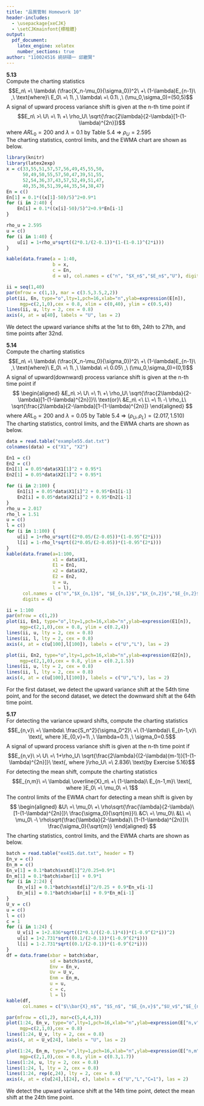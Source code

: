 ---
title: "品質管制 Homework 10"
header-includes:
  - \usepackage{xeCJK}
  - \setCJKmainfont{標楷體}
output: 
  pdf_document:
    latex_engine: xelatex
    number_sections: true
author: "110024516 統研碩一 邱繼賢"
---
**5.13**  
Compute the charting statistics 
$$E_n\ =\ \lambda\ (\frac{X_n-\mu_0}{\sigma_0})^2\ +\ (1-\lambda)E_{n-1}\ ,\ \text{where}\ E_0\ =\ 1\ ,\ \lambda\ =\ 0.1\ ,\ (\mu_0,\sigma_0)=(50,5)$$
A signal of upward process variance shift is given at the n-th time point if 
$$E_n\ >\ U\ =\ 1\ +\ \rho_U\ \sqrt{\frac{2\lambda}{2-\lambda}[1-(1-\lambda)^{2n}]}$$
where $ARL_0=200$ and $\lambda=0.1$ by Table 5.4 $\Rightarrow\ \rho_U=2.595$  
The charting statistics, control limits, and the EWMA chart are shown as below.

```{r echo=FALSE, message=FALSE, warning=FALSE}
library(knitr)
library(latex2exp)
x = c(33,55,51,57,57,56,49,45,55,50,
      50,49,50,55,57,50,47,39,51,55,
      52,54,36,37,43,57,52,49,51,47,
      40,35,36,51,39,44,35,54,38,47)
En = c()
En[1] = 0.1*((x[1]-50)/5)^2+0.9*1
for (i in 2:40) {
    En[i] = 0.1*((x[i]-50)/5)^2+0.9*En[i-1]
}

rho_u = 2.595
u = c()
for (i in 1:40) {
    u[i] = 1+rho_u*sqrt((2*0.1/(2-0.1))*(1-(1-0.1)^(2*i)))
}

kable(data.frame(a = 1:40, 
                 b = x, 
                 c = En, 
                 d = u), col.names = c("n", "$X_n$","$E_n$","U"), digits = 4)
```


```{r echo=FALSE}
ii = seq(1,40)
par(mfrow = c(1,1), mar = c(3.5,3.5,2,2))
plot(ii, En, type="o",lty=1,pch=16,xlab="n",ylab=expression(E[n]),
     mgp=c(2,1,0),cex = 0.8, xlim = c(0,40), ylim = c(0.5,4))
lines(ii, u, lty = 2, cex = 0.8)
axis(4, at = u[40], labels = "U", las = 2)
```

We detect the upward variance shifts at the 1st to 6th, 24th to 27th, and time points after 32nd.


\newpage
**5.14**  
Compute the charting statistics 
$$E_n\ =\ \lambda\ (\frac{X_n-\mu_0}{\sigma_0})^2\ +\ (1-\lambda)E_{n-1}\ ,\ \text{where}\ E_0\ =\ 1\ ,\ \lambda\ =\ 0.05\ ,\ (\mu_0,\sigma_0)=(0,1)$$
A signal of upward(downward) process variance shift is given at the n-th time point if 
$$
\begin{aligned}
&E_n\ >\ U\ =\ 1\ +\ \rho_U\ \sqrt{\frac{2\lambda}{2-\lambda}[1-(1-\lambda)^{2n}]}\\
\text{or}\ &E_n\ <\ L\ =\ 1\ -\ \rho_L\ \sqrt{\frac{2\lambda}{2-\lambda}[1-(1-\lambda)^{2n}]}
\end{aligned}
$$
where $ARL_0=200$ and $\lambda=0.05$ by Table 5.4 $\Rightarrow\ (\rho_U,\rho_L)=(2.017,1.510)$  
The charting statistics, control limits, and the EWMA charts are shown as below.

```{r echo=FALSE, message=FALSE, warning=FALSE}
data = read.table("example55.dat.txt")
colnames(data) = c("X1", "X2")

En1 = c()
En2 = c()
En1[1] = 0.05*data$X1[1]^2 + 0.95*1
En2[1] = 0.05*data$X2[1]^2 + 0.95*1

for (i in 2:100) {
    En1[i] = 0.05*data$X1[i]^2 + 0.95*En1[i-1]
    En2[i] = 0.05*data$X2[i]^2 + 0.95*En2[i-1]
}
rho_u = 2.017
rho_l = 1.51
u = c()
l = c()
for (i in 1:100) {
    u[i] = 1+rho_u*sqrt((2*0.05/(2-0.05))*(1-0.95^(2*i)))
    l[i] = 1-rho_l*sqrt((2*0.05/(2-0.05))*(1-0.95^(2*i)))
}
kable(data.frame(a=1:100, 
                 x1 = data$X1, 
                 E1 = En1, 
                 x2 = data$X2, 
                 E2 = En2, 
                 u = u, 
                 l = l), 
      col.names = c("n","$X_{n,1}$", "$E_{n,1}$","$X_{n,2}$","$E_{n,2}$","U", "L"), 
      digits = 4)
```


```{r echo=FALSE, message=FALSE, warning=FALSE}
ii = 1:100
par(mfrow = c(1,2))
plot(ii, En1, type="o",lty=1,pch=16,xlab="n",ylab=expression(E1[n]),
     mgp=c(2,1,0),cex = 0.8, ylim = c(0.2,4))
lines(ii, u, lty = 2, cex = 0.8)
lines(ii, l, lty = 2, cex = 0.8)
axis(4, at = c(u[100],l[100]), labels = c("U","L"), las = 2)

plot(ii, En2, type="o",lty=1,pch=16,xlab="n",ylab=expression(E2[n]),
     mgp=c(2,1,0),cex = 0.8, ylim = c(0.2,1.5))
lines(ii, u, lty = 2, cex = 0.8)
lines(ii, l, lty = 2, cex = 0.8)
axis(4, at = c(u[100],l[100]), labels = c("U","L"), las = 2)
```

For the first dataset, we detect the upward variance shift at the 54th time point, and for the second dataset, we detect the downward shift at the 64th time point.


\newpage
**5.17**  
For detecting the variance upward shifts, compute the charting statistics
$$E_{n,v}\ =\ \lambda\ \frac{S_n^2}{\sigma_0^2}\ +\ (1-\lambda)\ E_{n-1,v}\ \text{, where }E_{0,v}=1\ ,\ \lambda=0.1\ ,\ \sigma_0=0.5$$
A signal of upward process variance shift is given at the n-th time point if
$$E_{n,v}\ >\ U\ =\ 1+\rho_U\ \sqrt{\frac{2\lambda}{(2-\lambda)(m-1)}[1-(1-\lambda)^{2n}]}\ \text{, where }\rho_U\ =\ 2.836\ \text{by Exercise 5.16}$$
For detecting the mean shift, compute the charting statistics
$$E_{n,m}\ =\ \lambda\ \overline{X}_n\ +\ (1-\lambda)\ E_{n-1,m}\ \text{, where }E_0\ =\ \mu_0\ =\ 1$$
The control limits of the EWMA chart for detecting a mean shift is given by
$$
\begin{aligned}
&U\ =\ \mu_0\ +\ \rho\sqrt{\frac{\lambda}{2-\lambda}\ [1-(1-\lambda)^{2n}]}\ \frac{\sigma_0}{\sqrt{m}}\\
&C\ =\ \mu_0\\
&L\ =\ \mu_0\ -\ \rho\sqrt{\frac{\lambda}{2-\lambda}\ [1-(1-\lambda)^{2n}]}\ \frac{\sigma_0}{\sqrt{m}}
\end{aligned}
$$
The charting statistics, control limits, and the EWMA charts are shown as below.

```{r echo=FALSE}
batch = read.table("ex415.dat.txt", header = T)
En_v = c()
En_m = c()
En_v[1] = 0.1*batch$xstd[1]^2/0.25+0.9*1
En_m[1] = 0.1*batch$xbar[1] + 0.9*1
for (i in 2:24) {
    En_v[i] = 0.1*batch$xstd[i]^2/0.25 + 0.9*En_v[i-1]
    En_m[i] = 0.1*batch$xbar[i] + 0.9*En_m[i-1]
}
U_v = c()
u = c()
l = c()
c = 1
for (i in 1:24) {
    U_v[i] = 1+2.836*sqrt((2*0.1/((2-0.1)*4))*(1-0.9^(2*i))^2)
    u[i] = 1+2.731*sqrt((0.1/(2-0.1))*(1-0.9^(2*i)))
    l[i] = 1-2.731*sqrt((0.1/(2-0.1))*(1-0.9^(2*i)))
}
df = data.frame(xbar = batch$xbar, 
                sd = batch$xstd, 
                Env = En_v, 
                Uv = U_v, 
                Enm = En_m, 
                u = u, 
                c = c, 
                l = l)
kable(df, 
      col.names = c("$\\bar{X}_n$", "$S_n$", "$E_{n,v}$","$U_v$","$E_{n,m}$","$U_m$", "$C_m$","$L_m$"), digits = 4)
```


```{r echo=FALSE}
par(mfrow = c(1,2), mar=c(5,4,4,3))
plot(1:24, En_v, type="o",lty=1,pch=16,xlab="n",ylab=expression(E["n,v"]),
     mgp=c(2,1,0),cex = 0.8)
lines(1:24, U_v, lty = 2, cex = 0.8)
axis(4, at = U_v[24], labels = "U", las = 2)

plot(1:24, En_m, type="o",lty=1,pch=16,xlab="n",ylab=expression(E["n,m"]),
     mgp=c(2,1,0),cex = 0.8, ylim = c(0.3,1.7))
lines(1:24, u, lty = 2, cex = 0.8)
lines(1:24, l, lty = 2, cex = 0.8)
lines(1:24, rep(c,24), lty = 2, cex = 0.8)
axis(4, at = c(u[24],l[24], c), labels = c("U","L","C=1"), las = 2)
```

We detect the upward variance shift at the 14th time point, detect the mean shift at the 24th time point.

```{r}
```


```{r}
```


```{r}
```


```{r}
```


```{r}
```


```{r}
```


```{r}
```


```{r}
```


```{r}
```


```{r}
```


```{r}
```


```{r}
```

